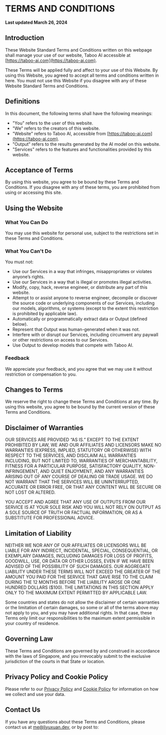 
# TERMS AND CONDITIONS

**Last updated March 26, 2024**

## Introduction

These Website Standard Terms and Conditions written on this webpage shall manage your use of our website, Taboo AI accessible at [https://taboo-ai.com](https://taboo-ai.com).

These Terms will be applied fully and affect to your use of this Website. By using this Website, you agreed to accept all terms and conditions written in here. You must not use this Website if you disagree with any of these Website Standard Terms and Conditions.

## Definitions

In this document, the following terms shall have the following meanings:

- "You" refers to the user of this website.
- "We" refers to the creators of this website.
- "Website" refers to Taboo AI, accessible from [https://taboo-ai.com](https://taboo-ai.com).
- "Output" refers to the results generated by the AI model on this website.
- "Services" refers to the features and functionalities provided by this website.

## Acceptance of Terms

By using this website, you agree to be bound by these Terms and Conditions. If you disagree with any of these terms, you are prohibited from using or accessing this site.

## Using the Website

### What You Can Do

You may use this website for personal use, subject to the restrictions set in these Terms and Conditions.

### What You Can't Do

You must not:

- Use our Services in a way that infringes, misappropriates or violates anyone’s rights.
- Use our Services in a way that is illegal or promotes illegal activities.
- Modify, copy, hack, reverse engineer, or distribute any part of this website.
- Attempt to or assist anyone to reverse engineer, decompile or discover the source code or underlying components of our Services, including our models, algorithms, or systems (except to the extent this restriction is prohibited by applicable law).
- Automatically or programmatically extract data or Output (defined below).
- Represent that Output was human-generated when it was not.
- Interfere with or disrupt our Services, including circumvent any paywall or other restrictions on access to our Services.
- Use Output to develop models that compete with Taboo AI.

### Feedback

We appreciate your feedback, and you agree that we may use it without restriction or compensation to you.

## Changes to Terms

We reserve the right to change these Terms and Conditions at any time. By using this website, you agree to be bound by the current version of these Terms and Conditions.

## Disclaimer of Warranties

OUR SERVICES ARE PROVIDED “AS IS.” EXCEPT TO THE EXTENT PROHIBITED BY LAW, WE AND OUR AFFILIATES AND LICENSORS MAKE NO WARRANTIES (EXPRESS, IMPLIED, STATUTORY OR OTHERWISE) WITH RESPECT TO THE SERVICES, AND DISCLAIM ALL WARRANTIES INCLUDING, BUT NOT LIMITED TO, WARRANTIES OF MERCHANTABILITY, FITNESS FOR A PARTICULAR PURPOSE, SATISFACTORY QUALITY, NON-INFRINGEMENT, AND QUIET ENJOYMENT, AND ANY WARRANTIES ARISING OUT OF ANY COURSE OF DEALING OR TRADE USAGE. WE DO NOT WARRANT THAT THE SERVICES WILL BE UNINTERRUPTED, ACCURATE OR ERROR FREE, OR THAT ANY CONTENT WILL BE SECURE OR NOT LOST OR ALTERED.

YOU ACCEPT AND AGREE THAT ANY USE OF OUTPUTS FROM OUR SERVICE IS AT YOUR SOLE RISK AND YOU WILL NOT RELY ON OUTPUT AS A SOLE SOURCE OF TRUTH OR FACTUAL INFORMATION, OR AS A SUBSTITUTE FOR PROFESSIONAL ADVICE.

## Limitation of Liability

NEITHER WE NOR ANY OF OUR AFFILIATES OR LICENSORS WILL BE LIABLE FOR ANY INDIRECT, INCIDENTAL, SPECIAL, CONSEQUENTIAL, OR EXEMPLARY DAMAGES, INCLUDING DAMAGES FOR LOSS OF PROFITS, GOODWILL, USE, OR DATA OR OTHER LOSSES, EVEN IF WE HAVE BEEN ADVISED OF THE POSSIBILITY OF SUCH DAMAGES. OUR AGGREGATE LIABILITY UNDER THESE TERMS WILL NOT EXCEED ​​THE GREATER OF THE AMOUNT YOU PAID FOR THE SERVICE THAT GAVE RISE TO THE CLAIM DURING THE 12 MONTHS BEFORE THE LIABILITY AROSE OR ONE HUNDRED DOLLARS ($100). THE LIMITATIONS IN THIS SECTION APPLY ONLY TO THE MAXIMUM EXTENT PERMITTED BY APPLICABLE LAW.

Some countries and states do not allow the disclaimer of certain warranties or the limitation of certain damages, so some or all of the terms above may not apply to you, and you may have additional rights. In that case, these Terms only limit our responsibilities to the maximum extent permissible in your country of residence.

## Governing Law

These Terms and Conditions are governed by and construed in accordance with the laws of Singapore, and you irrevocably submit to the exclusive jurisdiction of the courts in that State or location.

## Privacy Policy and Cookie Policy

Please refer to our [Privacy Policy](/privacy-policy) and [Cookie Policy](/cookie-policy) for information on how we collect and use your data.

## Contact Us

If you have any questions about these Terms and Conditions, please contact us at
[me@liyuxuan.dev](mailto:me@liyuxuan.dev), or by post to:

<AddressCard
  title='Taboo AI'
  address='637 Bedok Reservoir Road'
  city='Singapore'
  postalCode='410637'
  country='Singapore'
  phone='+65 8875 3277'
/>
